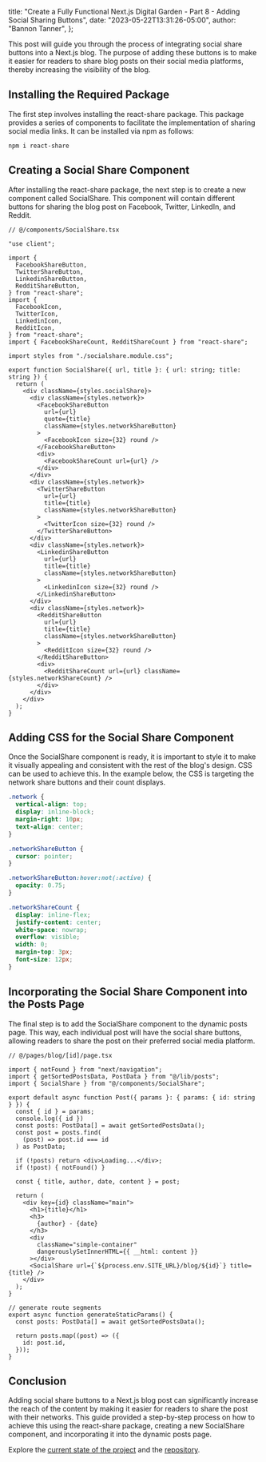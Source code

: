   title:
    "Create a Fully Functional Next.js Digital Garden - Part 8 - Adding Social Sharing Buttons",
  date: "2023-05-22T13:31:26-05:00",
  author: "Bannon Tanner",
};

This post will guide you through the process of integrating social share buttons into a Next.js blog. The purpose of adding these buttons is to make it easier for readers to share blog posts on their social media platforms, thereby increasing the visibility of the blog.

## Installing the Required Package

The first step involves installing the react-share package. This package provides a series of components to facilitate the implementation of sharing social media links. It can be installed via npm as follows:

```shell
npm i react-share
```

## Creating a Social Share Component

After installing the react-share package, the next step is to create a new component called SocialShare. This component will contain different buttons for sharing the blog post on Facebook, Twitter, LinkedIn, and Reddit.

```tsx
// @/components/SocialShare.tsx

"use client";

import {
  FacebookShareButton,
  TwitterShareButton,
  LinkedinShareButton,
  RedditShareButton,
} from "react-share";
import {
  FacebookIcon,
  TwitterIcon,
  LinkedinIcon,
  RedditIcon,
} from "react-share";
import { FacebookShareCount, RedditShareCount } from "react-share";

import styles from "./socialshare.module.css";

export function SocialShare({ url, title }: { url: string; title: string }) {
  return (
    <div className={styles.socialShare}>
      <div className={styles.network}>
        <FacebookShareButton
          url={url}
          quote={title}
          className={styles.networkShareButton}
        >
          <FacebookIcon size={32} round />
        </FacebookShareButton>
        <div>
          <FacebookShareCount url={url} />
        </div>
      </div>
      <div className={styles.network}>
        <TwitterShareButton
          url={url}
          title={title}
          className={styles.networkShareButton}
        >
          <TwitterIcon size={32} round />
        </TwitterShareButton>
      </div>
      <div className={styles.network}>
        <LinkedinShareButton
          url={url}
          title={title}
          className={styles.networkShareButton}
        >
          <LinkedinIcon size={32} round />
        </LinkedinShareButton>
      </div>
      <div className={styles.network}>
        <RedditShareButton
          url={url}
          title={title}
          className={styles.networkShareButton}
        >
          <RedditIcon size={32} round />
        </RedditShareButton>
        <div>
          <RedditShareCount url={url} className={styles.networkShareCount} />
        </div>
      </div>
    </div>
  );
}

```

## Adding CSS for the Social Share Component

Once the SocialShare component is ready, it is important to style it to make it visually appealing and consistent with the rest of the blog's design. CSS can be used to achieve this. In the example below, the CSS is targeting the network share buttons and their count displays.

```css
.network {
  vertical-align: top;
  display: inline-block;
  margin-right: 10px;
  text-align: center;
}

.networkShareButton {
  cursor: pointer;
}

.networkShareButton:hover:not(:active) {
  opacity: 0.75;
}

.networkShareCount {
  display: inline-flex;
  justify-content: center;
  white-space: nowrap;
  overflow: visible;
  width: 0;
  margin-top: 3px;
  font-size: 12px;
}
```

## Incorporating the Social Share Component into the Posts Page

The final step is to add the SocialShare component to the dynamic posts page. This way, each individual post will have the social share buttons, allowing readers to share the post on their preferred social media platform.

```tsx {5,30}
// @/pages/blog/[id]/page.tsx

import { notFound } from "next/navigation";
import { getSortedPostsData, PostData } from "@/lib/posts";
import { SocialShare } from "@/components/SocialShare";

export default async function Post({ params }: { params: { id: string } }) {
  const { id } = params;
  console.log({ id })
  const posts: PostData[] = await getSortedPostsData();
  const post = posts.find(
    (post) => post.id === id
  ) as PostData;

  if (!posts) return <div>Loading...</div>;
  if (!post) { notFound() }

  const { title, author, date, content } = post;

  return (
    <div key={id} className="main">
      <h1>{title}</h1>
      <h3>
        {author} - {date}
      </h3>
      <div
        className="simple-container"
        dangerouslySetInnerHTML={{ __html: content }}
      ></div>
      <SocialShare url={`${process.env.SITE_URL}/blog/${id}`} title={title} />
    </div>
  );
}

// generate route segments
export async function generateStaticParams() {
  const posts: PostData[] = await getSortedPostsData();

  return posts.map((post) => ({
    id: post.id,
  }));
}
```

## Conclusion

Adding social share buttons to a Next.js blog post can significantly increase the reach of the content by making it easier for readers to share the post with their networks. This guide provided a step-by-step process on how to achieve this using the react-share package, creating a new SocialShare component, and incorporating it into the dynamic posts page.

Explore the [current state of the project](https://bannon.cloud/blog) and the [repository](https://github.com/tannerabread/nextjs-digital-garden).

